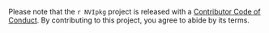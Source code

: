 Please note that the `r NVIpkg` project is released with a [Contributor Code of Conduct](`r  paste0("https://github.com/NorwegianVeterinaryInstitute/", NVIpkg, "/blob/main/CODE_OF_CONDUCT.md")`). By 
contributing to this project, you agree to abide by its terms.
